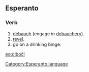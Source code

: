==Esperanto==
===Verb===
# [[debauch]] (engage in [[debauchery]]).
# [[revel]].
# go on a drinking binge.

[[eo:diboĉi]]
[[Category:Esperanto language]]
{{Universala Vortaro}}